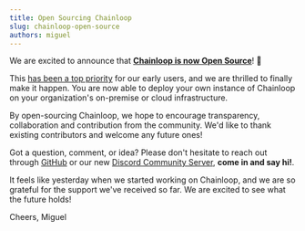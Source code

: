 ```yaml
---
title: Open Sourcing Chainloop
slug: chainloop-open-source
authors: miguel
---
```



We are excited to announce that **[Chainloop is now Open Source](https://github.com/chainloop-dev/chainloop)**! 🎉

<!--truncate-->

This [has been a top priority](https://docs.chainloop.dev/blog/touching-base-one-month-in#is-chainloop-open-source-i-want-to-run-my-own-instance) for our early users, and we are thrilled to finally make it happen. You are now able to deploy your own instance of Chainloop on your organization's on-premise or cloud infrastructure.

By open-sourcing Chainloop, we hope to encourage transparency, collaboration and contribution from the community. We'd like to thank existing contributors and welcome any future ones!

Got a question, comment, or idea? Please don't hesitate to reach out through [GitHub](https://github.com/chainloop-dev/chainloop/issues) or our new [Discord Community Server](https://discord.gg/f7atkaZact), **come in and say hi!**.

It feels like yesterday when we started working on Chainloop, and we are so grateful for the support we've received so far. We are excited to see what the future holds!

Cheers,
Miguel

<MailingListForm />
